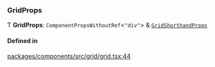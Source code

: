 ### GridProps

Ƭ **GridProps**: `ComponentPropsWithoutRef`\<`"div"`\> & [`GridShorthandProps`](interfaces/GridShorthandProps.md)

#### Defined in

[packages/components/src/grid/grid.tsx:44](https://github.com/vtex/shoreline/blob/cc3cbcc20/packages/components/src/grid/grid.tsx#L44)

